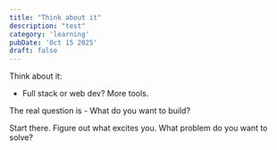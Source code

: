 ```yaml
---
title: "Think about it"
description: "test"
category: 'learning'
pubDate: 'Oct 15 2025'
draft: false
---
```


Think about it:
- Full stack or web dev? More tools.

The real question is - What do you want to build?

Start there. Figure out what excites you. What problem do you want to solve?
